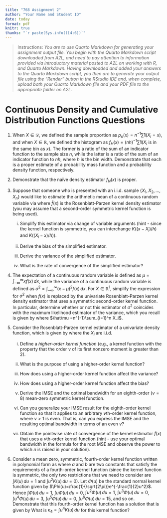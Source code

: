 ```yaml
---
title: "768 Assignment 2"
author: "Your Name and Student ID"
date: today
format: pdf
knitr: true
thanks: "`r paste(Sys.info()[4:6])`"
---
```


> Instructions: *You are to use Quarto Markdown for generating your assignment output file. You begin with the Quarto Markdown script downloaded from A2L, and need to pay attention to information provided via introductory material posted to A2L on working with R, and Quarto Markdown. Having downloaded and added your answers to the Quarto Markdown script, you then are to generate your output file using the "Render" button in the RStudio IDE and, when complete, upload both your Quarto Markdown file and your PDF file to the appropriate folder on A2L.*

# Continuous Density and Cumulative Distribution Functions Questions

1.  When $X\in\mathcal{D}$, we defined the sample proportion as $p_n(x)=n^{-1}\sum\mathbf{1}{(X_i=x)}$, and when $X\in\mathbb{R}$, we defined the histogram as $f_H(x)=(nh)^{-1}\sum\mathbf{1}(X_i\text{ is in the same bin as }x)$. The former is a ratio of the sum of an indicator function to the sample size $n$, while the latter is a ratio of the sum of an indicator function to $nh$, where $h$ is the bin width. Demonstrate that each is a proper estimate of a probability mass function and a probability density function, respectively.

2.  Demonstrate that the naïve density estimator $f_N(x)$ is proper.

3.  Suppose that someone who is presented with an i.i.d. sample $\{X_1,X_2,\dots,X_n\}$ would like to estimate the arithmetic mean of a continuous random variable via \begin{equation*}
    \hat\mu=\int_{-\infty}^\infty x \hat f(x)\,dx,
    \end{equation*} where $\hat f(x)$ is the Rosenblatt-Parzen kernel density estimator (you may assume that a second-order symmetric kernel function is being used).

    i.  Simplify this estimator via change of variable arguments (hint - since the kernel function is symmetric, you can interchange $K((x-X_i)/h)$ and $K((X_i-x)/h)$).

    ii. Derive the bias of the simplified estimator.

    iii. Derive the variance of the simplified estimator.

    iv. What is the rate of convergence of the simplified estimator?

4.  The expectation of a continuous random variable is defined as $\mu=\int_{-\infty}^{\infty} x f(x)\,dx$, while the variance of a continuous random variable is defined as $\sigma^2=\int_{-\infty}^{\infty} (x-\mu)^2 f(x)\,dx$. For $X\in\mathbb{R}^1$, simplify the expression for $\sigma^2$ when $f(x)$ is replaced by the univariate Rosenblatt-Parzen kernel density estimator that uses a symmetric second-order kernel function. In particular, determine whether or not this estimator of $\sigma^2$ coincides with the maximum likelihood estimator of the variance, which you recall is given by \begin{equation*}
    \hat\sigma^2=n^{-1}\sum_{i=1}^n (X_i-\hat\mu)^2=n^{-1}\sum_{i=1}^nX_i^2-\left(n^{-1}\sum_{i=1}^n X_i\right)^2,
    \end{equation*} where $\hat\mu =n^{-1}\sum_{i=1}^n X_i$.

5.  Consider the Rosenblatt-Parzen kernel estimator of a univariate density function, which is given by \begin{equation*}
    \hat f(x) = \frac{1}{nh}\sum_{i=1}^n K\left(\frac{X_i-x}{h}\right),
    \end{equation*} where the $X_i$ are i.i.d.

    i.  Define a *higher-order kernel function* (e.g., a kernel function with the property that the order $\nu$ of its first nonzero moment is greater than 2).

    ii. What is the purpose of using a higher-order kernel function?

    iii. How does using a higher-order kernel function affect the variance?

    iv. How does using a higher-order kernel function affect the bias?

    v.  Derive the IMSE and the optimal bandwidth for an eighth-order ($\nu=8$) mean-zero symmetric kernel function.

    vi. Can you generalize your IMSE result for the eighth-order kernel function so that it applies to an arbitrary $\nu$th-order kernel function, where $\nu>1$ is even. That is, can you express the IMSE and the resulting optimal bandwidth in terms of an even $\nu$?

    vii. Obtain the pointwise rate of convergence of the kernel estimator $\hat f(x)$ that uses a $\nu$th-order kernel function (hint - use your optimal bandwidth in the formula for the root MSE and observe the power to which $n$ is raised in your solution).

6.  Consider a mean zero, symmetric, fourth-order kernel function written in polynomial form as \begin{equation*}
      K(u) = (a + bu^2)\Phi(u),
    \end{equation*} where $a$ and $b$ are two constants that satisfy the requirements of a fourth-order kernel function (since the kernel function is symmetric, the only two restrictions that we need to consider are $\int K(u)\,du=1$ and $\int u^2K(u)\,du=0$). Let $\Phi(u)$ be the standard normal kernel function given by $\Phi(u)=\frac{1}{\sqrt{2\pi}}e^{-\frac{1}{2}u^2}$. Hence $\int\Phi(u)\,du=1$, $\int u\Phi(u)\,du=0$, $\int u^2\Phi(u)\,du=1$, $\int u^3\Phi(u)\,du=0$, $\int u^4\Phi(u)\,du=3$, $\int u^5\Phi(u)\,du=0$, $\int u^6\Phi(u)\,du=15$, and so on. Demonstrate that this fourth-order kernel function has a solution that is given by \begin{equation*}
      K(u) = \left(\frac{3}{2}-\frac{1}{2}u^{2}\right)\Phi(u).
    \end{equation*} What is $\kappa_4=\int u^4K(u)\,du$ for this kernel function?
